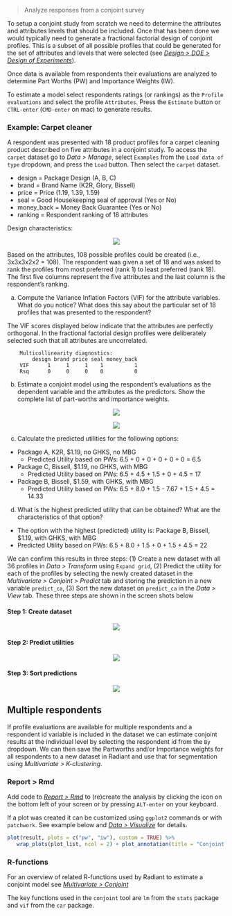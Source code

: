 > Analyze responses from a conjoint survey

To setup a conjoint study from scratch we need to determine the attributes and attributes levels that should be included. Once that has been done we would typically need to generate a fractional factorial design of conjoint profiles. This is a subset of all possible profiles that could be generated for the set of attributes and levels that were selected (see <a href="https://radiant-rstats.github.io/docs/design/doe.html" target="_blank">_Design > DOE > Design of Experiments_</a>).

Once data is available from respondents their evaluations are analyzed to determine Part Worths (PW) and Importance Weights (IW).

To estimate a model select respondents ratings (or rankings) as the `Profile evaluations` and select the profile `Attributes`. Press the `Estimate` button or `CTRL-enter` (`CMD-enter` on mac) to generate results. 

### Example: Carpet cleaner

A respondent was presented with 18 product profiles for a carpet cleaning product described on five attributes in a conjoint study. To access the `carpet` dataset go to _Data > Manage_, select `Examples` from the `Load data of type` dropdown, and press the `Load` button. Then select the `carpet` dataset. 

- design = Package Design (A, B, C)
- brand = Brand Name (K2R, Glory, Bissell)
- price = Price (1.19, 1.39, 1.59)
- seal = Good Housekeeping seal of approval (Yes or No)
- money_back = Money Back Guarantee (Yes or No)
- ranking = Respondent ranking of 18 attributes

Design characteristics:

<p align="center"><img src="https://radiant-rstats.github.io/docs/multivariate/figures_multivariate//conjoint_carpet_design.png"></p>

Based on the attributes, 108 possible profiles could be created (i.e., 3x3x3x2x2 = 108). The respondent was given a set of 18 and was asked to rank the profiles from most preferred (rank 1) to least preferred (rank 18).  The first five columns represent the five attributes and the last column is the respondent's ranking.

a. Compute the Variance Inflation Factors (VIF) for the attribute variables.  What do you notice? What does this say about the particular set of 18 profiles that was presented to the respondent?

The VIF scores displayed below indicate that the attributes are perfectly orthogonal. In the fractional factorial design profiles were deliberately selected such that all attributes are uncorrelated.

		Multicollinearity diagnostics:
		    design brand price seal money_back
		VIF      1     1     1    1          1
		Rsq      0     0     0    0          0

b. Estimate a conjoint model using the respondent's evaluations as the dependent variable and the attributes as the predictors. Show the complete list of part-worths and importance weights.

<p align="center"><img src="https://radiant-rstats.github.io/docs/multivariate/figures_multivariate//conjoint_summary.png"></p>
<p align="center"><img src="https://radiant-rstats.github.io/docs/multivariate/figures_multivariate//conjoint_plot.png"></p>

c. Calculate the predicted utilities for the following options:

* Package A, K2R, $1.19, no GHKS, no MBG
	- Predicted Utility based on PWs: 6.5 + 0 + 0 + 0 + 0 + 0 = 6.5
* Package C, Bissell, $1.19, no GHKS, with MBG
	- Predicted Utility based on PWs: 6.5 + 4.5 + 1.5 + 0 + 4.5 = 17
* Package B, Bissell, $1.59, with GHKS, with MBG
	- Predicted Utility based on PWs: 6.5 + 8.0 + 1.5 - 7.67 + 1.5 + 4.5 = 14.33

d. What is the highest predicted utility that can be obtained? What are the characteristics of that option?

*	The option with the highest (predicted) utility is: Package B, Bissell, $1.19, with GHKS, with MBG
*	Predicted Utility based on PWs: 6.5 + 8.0 + 1.5 + 0 + 1.5 + 4.5 = 22

We can confirm this results in three steps: (1) Create a new dataset with all 36 profiles in _Data > Transform_ using `Expand grid`, (2) Predict the utility for each of the profiles by selecting the newly created dataset in the _Multivariate > Conjoint > Predict_ tab and storing the prediction in a new variable `predict_ca`, (3) Sort the new dataset on `predict_ca` in the _Data > View_ tab. These three steps are shown in the screen shots below

#### Step 1: Create dataset

<p align="center"><img src="https://radiant-rstats.github.io/docs/multivariate/figures_multivariate//conjoint_expand.png"></p>

#### Step 2: Predict utilities

<p align="center"><img src="https://radiant-rstats.github.io/docs/multivariate/figures_multivariate//conjoint_predict.png"></p>

#### Step 3: Sort predictions

<p align="center"><img src="https://radiant-rstats.github.io/docs/multivariate/figures_multivariate//conjoint_view.png"></p>

## Multiple respondents

If profile evaluations are available for multiple respondents and a respondent id variable is included in the dataset we can estimate conjoint results at the individual level by selecting the respondent id from the `By` dropdown. We can then save the Partworths and/or Importance weights for all respondents to a new dataset in Radiant and use that for segmentation using _Multivariate > K-clustering_.

### Report > Rmd

Add code to <a href="https://radiant-rstats.github.io/docs/data/report_rmd.html" target="_blank">_Report > Rmd_</a> to (re)create the analysis by clicking the <i title="report results" class="fa fa-edit"></i> icon on the bottom left of your screen or by pressing `ALT-enter` on your keyboard. 

If a plot was created it can be customized using `ggplot2` commands or with `patchwork`. See example below and <a href="https://radiant-rstats.github.io/docs/data/visualize.html" target="_blank">_Data > Visualize_</a> for details.

```r
plot(result, plots = c("pw", "iw"), custom = TRUE) %>%
   wrap_plots(plot_list, ncol = 2) + plot_annotation(title = "Conjoint Analysis")
```

### R-functions

For an overview of related R-functions used by Radiant to estimate a conjoint model see <a href = "https://radiant-rstats.github.io/radiant.multivariate/reference/index.html#section-multivariate-conjoint" target="_blank">_Multivariate > Conjoint_</a>

The key functions used in the `conjoint` tool are `lm` from the `stats` package and `vif` from the `car` package. 
